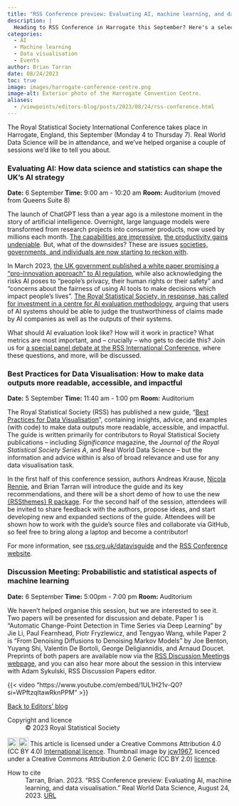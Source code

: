 ```yaml
---
title: "RSS Conference preview: Evaluating AI, machine learning, and data visualisation"
description: |
  Heading to RSS Conference in Harrogate this September? Here's a selection of sessions to add to your schedule.
categories:
  - AI
  - Machine learning
  - Data visualisation
  - Events
author: Brian Tarran
date: 08/24/2023
toc: true
image: images/harrogate-conference-centre.png
image-alt: Exterior photo of the Harrogate Convention Centre.
aliases: 
  - /viewpoints/editors-blog/posts/2023/08/24/rss-conference.html
---
```

The Royal Statistical Society International Conference takes place in Harrogate, England, this September (Monday 4 to Thursday 7). Real World Data Science will be in attendance, and we've helped organise a couple of sessions we'd like to tell you about.

### Evaluating AI: How data science and statistics can shape the UK's AI strategy 
**Date:** 6 September **Time:** 9:00 am - 10:20 am **Room:** Auditorium (moved from Queens Suite 8)

The launch of ChatGPT less than a year ago is a milestone moment in the story of artificial intelligence. Overnight, large language models were transformed from research projects into consumer products, now used by millions each month. [The capabilities are impressive](https://realworlddatascience.net/the-pulse/editors-blog/posts/2023/07/19/code-interpreter.html), [the productivity gains undeniable](https://realworlddatascience.net/people-paths/posts/2023/05/11/chatgpt-data-science-pt1.html). But, what of the downsides? These are issues [societies, governments, and individuals are now starting to reckon with](https://realworlddatascience.net/foundation-frontiers/interviews/posts/2023/04/28/stephanie-hare.html).

In March 2023, [the UK government published a white paper promising a "pro-innovation approach" to AI regulation](https://www.gov.uk/government/publications/ai-regulation-a-pro-innovation-approach/white-paper), while also acknowledging the risks AI poses to "people’s privacy, their human rights or their safety" and "concerns about the fairness of using AI tools to make decisions which impact people’s lives". [The Royal Statistical Society, in response, has called for investment in a centre for AI evaluation methodology](https://rss.org.uk/RSS/media/File-library/Policy/2023/RSS-AI-white-paper-response-v2-2.pdf), arguing that users of AI systems should be able to judge the trustworthiness of claims made by AI companies as well as the outputs of their systems.

What should AI evaluation look like? How will it work in practice? What metrics are most important, and -- crucially -- who gets to decide this? Join us for [a special panel debate at the RSS International Conference](https://virtual.oxfordabstracts.com/#/event/4019/program?session=66677&s=700), where these questions, and more, will be discussed. 

### Best Practices for Data Visualisation: How to make data outputs more readable, accessible, and impactful
**Date:** 5 September **Time:** 11:40 am - 1:00 pm **Room:** Auditorium

The Royal Statistical Society (RSS) has published a new guide, “[Best Practices for Data Visualisation](https://royal-statistical-society.github.io/datavisguide/)”, containing insights, advice, and examples (with code) to make data outputs more readable, accessible, and impactful. The guide is written primarily for contributors to Royal Statistical Society publications – including *Significance* magazine, the *Journal of the Royal Statistical Society Series A*, and Real World Data Science – but the information and advice within is also of broad relevance and use for any data visualisation task.

In the first half of this conference session, authors Andreas Krause, [Nicola Rennie](https://nrennie.rbind.io/), and Brian Tarran will introduce the guide and its key recommendations, and there will be a short demo of how to use the new [{RSSthemes} R package](https://github.com/nrennie/RSSthemes). For the second half of the session, attendees will be invited to share feedback with the authors, propose ideas, and start developing new and expanded sections of the guide. Attendees will be shown how to work with the guide’s source files and collaborate via GitHub, so feel free to bring along a laptop and become a contributor!

For more information, see [rss.org.uk/datavisguide](https://royal-statistical-society.github.io/datavisguide/) and the [RSS Conference website](https://virtual.oxfordabstracts.com/#/event/4019/program?session=65937&s=0).

### Discussion Meeting: Probabilistic and statistical aspects of machine learning
**Date:** 6 September **Time:** 5:00pm - 7:00 pm **Room:** Auditorium

We haven't helped organise this session, but we are interested to see it. Two papers will be presented for discussion and debate. Paper 1 is "Automatic Change-Point Detection in Time Series via Deep Learning" by Jie Li, Paul Fearnhead, Piotr Fryzlewicz, and Tengyao Wang, while Paper 2 is "From Denoising Diffusions to Denoising Markov Models" by Joe Benton, Yuyang Shi, Valentin De Bortoli, George Deligiannidis, and Arnaud Doucet. Preprints of both papers are available now via the [RSS Discussion Meetings webpage](https://rss.org.uk/training-events/events/discussion-papers/), and you can also hear more about the session in this interview with Adam Sykulski, RSS Discussion Papers editor.

{{< video "https://www.youtube.com/embed/1UL1H21v-Q0?si=WPftzqltawRknPPM" >}}

::: {.article-btn}
[Back to Editors' blog](/the-pulse/editors-blog/index.qmd)
:::

::: {.further-info}
::: grid
::: {.g-col-12 .g-col-md-6}
Copyright and licence
: &copy; 2023 Royal Statistical Society

<a href="http://creativecommons.org/licenses/by/4.0/?ref=chooser-v1" target="_blank" rel="license noopener noreferrer" style="display:inline-block;"> <img style="height:22px!important;vertical-align:text-bottom;" src="https://mirrors.creativecommons.org/presskit/icons/cc.svg?ref=chooser-v1"><img style="height:22px!important;margin-left:3px;vertical-align:text-bottom;" src="https://mirrors.creativecommons.org/presskit/icons/by.svg?ref=chooser-v1"></a> This article is licensed under a Creative Commons Attribution 4.0 (CC BY 4.0) <a href="http://creativecommons.org/licenses/by/4.0/?ref=chooser-v1" target="_blank" rel="license noopener noreferrer" style="display:inline-block;"> International licence</a>. Thumbnail image by <a href="https://flic.kr/p/YzNWJw">jcw1967</a>, licenced under a Creative Commons Attribution 2.0 Generic (CC BY 2.0) <a href="https://creativecommons.org/licenses/by/2.0/">licence</a>.

:::

::: {.g-col-12 .g-col-md-6}
How to cite
: Tarran, Brian. 2023. "RSS Conference preview: Evaluating AI, machine learning, and data visualisation." Real World Data Science, August 24, 2023. [URL](https://realworlddatascience.net/the-pulse/editors-blog/posts/2023/08/24/rss-conference.html)
:::
:::
:::
